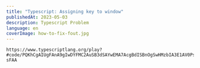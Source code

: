 ```yaml
---
title: "Typescript: Assigning key to window"
publishedAt: 2023-05-03
description: Typescript Problem
language: en
coverImage: how-to-fix-fout.jpg
---
```


```
https://www.typescriptlang.org/play?#code/PQKhCgAIUgFAnA9gIwDYFMC2AuSB3dSAYwEMA7AcgBdISBnOgSwHMzbIA3E1AV0Pshl0eSAGt0AT0hVE+RmQAmiEeg7oyVABaIezTZEY1GdSDzo9uxeuighg4cHnlK8AOiF4A0pMgBeSACMANwOoBDQkADKiLxUjIhkuPDoCuhEqCTJtCYkkMlEiPAKtvYFZHQ0yEh4dOjwAOrOyn5yis0CAN6QANriErgV8PLMALq45FIAviHgVcq1DU1uHt5S-sFAA
```
